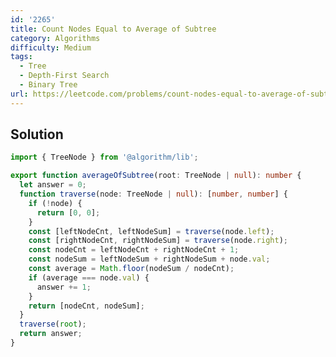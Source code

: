 ```yaml
---
id: '2265'
title: Count Nodes Equal to Average of Subtree
category: Algorithms
difficulty: Medium
tags:
  - Tree
  - Depth-First Search
  - Binary Tree
url: https://leetcode.com/problems/count-nodes-equal-to-average-of-subtree
---
```


## Solution

```typescript filename="solution.ts" copy
import { TreeNode } from '@algorithm/lib';

export function averageOfSubtree(root: TreeNode | null): number {
  let answer = 0;
  function traverse(node: TreeNode | null): [number, number] {
    if (!node) {
      return [0, 0];
    }
    const [leftNodeCnt, leftNodeSum] = traverse(node.left);
    const [rightNodeCnt, rightNodeSum] = traverse(node.right);
    const nodeCnt = leftNodeCnt + rightNodeCnt + 1;
    const nodeSum = leftNodeSum + rightNodeSum + node.val;
    const average = Math.floor(nodeSum / nodeCnt);
    if (average === node.val) {
      answer += 1;
    }
    return [nodeCnt, nodeSum];
  }
  traverse(root);
  return answer;
}
```
